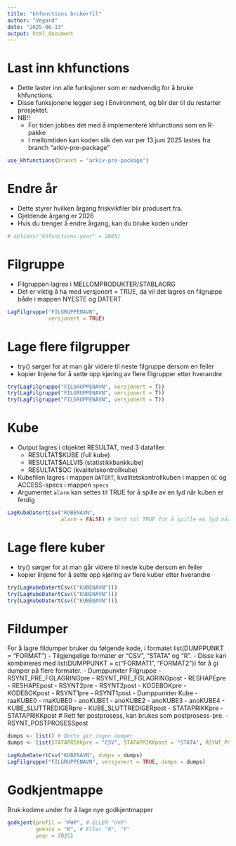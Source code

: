 ```yaml
---
title: "khfunctions brukerfil"
author: "Vegard"
date: "2025-06-13"
output: html_document
---
```


# Last inn khfunctions

- Dette laster inn alle funksjoner som er nødvendig for å bruke khfunctions. 
- Disse funksjonene legger seg i Environment, og blir der til du restarter prosjektet. 
- NB!!
    - For tiden jobbes det med å implementere khfunctions som en R-pakke
    - I mellomtiden kan koden slik den var per 13.juni 2025 lastes fra branch "arkiv-pre-package"
    
```r
use_khfunctions(branch = "arkiv-pre-package")
```

# Endre år

- Dette styrer hvilken årgang friskvikfiler blir produsert fra. 
- Gjeldende årgang er 2026
- Hvis du trenger å endre årgang, kan du bruke koden under
```r
# options("khfunctions.year" = 2025)
```

# Filgruppe

- Filgruppen lagres i MELLOMPRODUKTER/STABLAORG
- Det er viktig å ha med versjonert = TRUE, da vil det lagres en filgruppe både i mappen NYESTE og DATERT

```r
LagFilgruppe("FILGRUPPENAVN", 
             versjonert = TRUE)
```

# Lage flere filgrupper

- try() sørger for at man går videre til neste filgruppe dersom en feiler
- kopier linjene for å sette opp kjøring av flere filgrupper etter hverandre

```r
try(LagFilgruppe("FILGRUPPENAVN", versjonert = T))
try(LagFilgruppe("FILGRUPPENAVN", versjonert = T))
try(LagFilgruppe("FILGRUPPENAVN", versjonert = T))
```

# Kube

- Output lagres i objektet RESULTAT, med 3 datafiler
    - RESULTAT$KUBE (full kube)
    - RESULTAT$ALLVIS (statistikkbankkube)
    - RESULTAT$QC (kvalitetskontrollkube)
- Kubefilen lagres i mappen `DATERT`, kvalitetskontrollkuben i mappen `QC` og ACCESS-specs i mappen `specs`
- Argumentet `alarm` kan settes til TRUE for å spille av en lyd når kuben er ferdig

```r
LagKubeDatertCsv("KUBENAVN", 
                 alarm = FALSE) # Sett til TRUE for å spille en lyd når kuben er ferdig
```

# Lage flere kuber

- try() sørger for at man går videre til neste kube dersom en feiler
- kopier linjene for å sette opp kjøring av flere kuber etter hverandre

```r
try(LagKubeDatertCsv(("KUBENAVN")))
try(LagKubeDatertCsv(("KUBENAVN")))
try(LagKubeDatertCsv(("KUBENAVN")))
```

# Fildumper
For å lagre fildumper bruker du følgende kode, i formatet list(DUMPPUNKT = "FORMAT")
- Tilgjengelige formater er "CSV", "STATA" og "R". 
    - Disse kan kombineres med list(DUMPPUNKT = c("FORMAT1", "FORMAT2")) for å gi dumper på flere formater. 
- Dumppunkter Filgruppe
    - RSYNT_PRE_FGLAGRINGpre
    - RSYNT_PRE_FGLAGRINGpost
    - RESHAPEpre
    - RESHAPEpost
    - RSYNT2pre
    - RSYNT2post
    - KODEBOKpre
    - KODEBOKpost
    - RSYNT1pre
    - RSYNT1post
- Dumppunkter Kube
    - raaKUBE0
    - maKUBE0
    - anoKUBE1
    - anoKUBE2
    - anoKUBE3
    - anoKUBE4
    - KUBE_SLUTTREDIGERpre
    - KUBE_SLUTTREDIGERpost
    - STATAPRIKKpre
    - STATAPRIKKpost # Rett før postprosess, kan brukes som postprosess-pre.
    - RSYNT_POSTPROSESSpost

```r
dumps <- list() # Dette gir ingen dumper
dumps <- list(STATAPRIKKpre = "CSV", STATAPRIKKpost = "STATA", RSYNT_POSTPROSESSpost = c("CSV", "STATA"))

LagKubeDatertCsv("KUBENAVN", dumps = dumps)
LagFilgruppe("FILGRUPPENAVN", versjonert = TRUE, dumps = dumps)
```

# Godkjentmappe

Bruk kodene under for å lage nye godkjentmapper
```r
godkjent(profil = "FHP", # ELLER "OVP"
         geoniv = "K", # Eller "B", "F"
         year = 2025)
```

